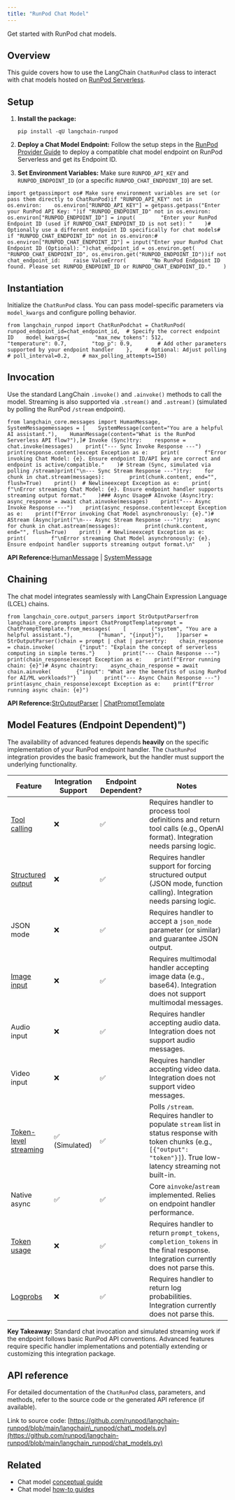 ```yaml
---
title: "RunPod Chat Model"
---
```


Get started with RunPod chat models.

## Overview

This guide covers how to use the LangChain `ChatRunPod` class to interact with chat models hosted on [RunPod Serverless](https://www.runpod.io/serverless-gpu).

## Setup

1. **Install the package:**

   ```
   pip install -qU langchain-runpod
   ```

2. **Deploy a Chat Model Endpoint:** Follow the setup steps in the [RunPod Provider Guide](/src/oss/integrations/providers/runpod/#setup) to deploy a compatible chat model endpoint on RunPod Serverless and get its Endpoint ID.

3. **Set Environment Variables:** Make sure `RUNPOD_API_KEY` and `RUNPOD_ENDPOINT_ID` (or a specific `RUNPOD_CHAT_ENDPOINT_ID`) are set.

```
import getpassimport os# Make sure environment variables are set (or pass them directly to ChatRunPod)if "RUNPOD_API_KEY" not in os.environ:    os.environ["RUNPOD_API_KEY"] = getpass.getpass("Enter your RunPod API Key: ")if "RUNPOD_ENDPOINT_ID" not in os.environ:    os.environ["RUNPOD_ENDPOINT_ID"] = input(        "Enter your RunPod Endpoint ID (used if RUNPOD_CHAT_ENDPOINT_ID is not set): "    )# Optionally use a different endpoint ID specifically for chat models# if "RUNPOD_CHAT_ENDPOINT_ID" not in os.environ:#     os.environ["RUNPOD_CHAT_ENDPOINT_ID"] = input("Enter your RunPod Chat Endpoint ID (Optional): ")chat_endpoint_id = os.environ.get(    "RUNPOD_CHAT_ENDPOINT_ID", os.environ.get("RUNPOD_ENDPOINT_ID"))if not chat_endpoint_id:    raise ValueError(        "No RunPod Endpoint ID found. Please set RUNPOD_ENDPOINT_ID or RUNPOD_CHAT_ENDPOINT_ID."    )
```

## Instantiation

Initialize the `ChatRunPod` class. You can pass model-specific parameters via `model_kwargs` and configure polling behavior.

```
from langchain_runpod import ChatRunPodchat = ChatRunPod(    runpod_endpoint_id=chat_endpoint_id,  # Specify the correct endpoint ID    model_kwargs={        "max_new_tokens": 512,        "temperature": 0.7,        "top_p": 0.9,        # Add other parameters supported by your endpoint handler    },    # Optional: Adjust polling    # poll_interval=0.2,    # max_polling_attempts=150)
```

## Invocation

Use the standard LangChain `.invoke()` and `.ainvoke()` methods to call the model. Streaming is also supported via `.stream()` and `.astream()` (simulated by polling the RunPod `/stream` endpoint).

```
from langchain_core.messages import HumanMessage, SystemMessagemessages = [    SystemMessage(content="You are a helpful AI assistant."),    HumanMessage(content="What is the RunPod Serverless API flow?"),]# Invoke (Sync)try:    response = chat.invoke(messages)    print("--- Sync Invoke Response ---")    print(response.content)except Exception as e:    print(        f"Error invoking Chat Model: {e}. Ensure endpoint ID/API key are correct and endpoint is active/compatible."    )# Stream (Sync, simulated via polling /stream)print("\n--- Sync Stream Response ---")try:    for chunk in chat.stream(messages):        print(chunk.content, end="", flush=True)    print()  # Newlineexcept Exception as e:    print(        f"\nError streaming Chat Model: {e}. Ensure endpoint handler supports streaming output format."    )### Async Usage# AInvoke (Async)try:    async_response = await chat.ainvoke(messages)    print("--- Async Invoke Response ---")    print(async_response.content)except Exception as e:    print(f"Error invoking Chat Model asynchronously: {e}.")# AStream (Async)print("\n--- Async Stream Response ---")try:    async for chunk in chat.astream(messages):        print(chunk.content, end="", flush=True)    print()  # Newlineexcept Exception as e:    print(        f"\nError streaming Chat Model asynchronously: {e}. Ensure endpoint handler supports streaming output format.\n"    )
```

**API Reference:**[HumanMessage](https://python.langchain.com/api_reference/core/messages/langchain_core.messages.human.HumanMessage.html) | [SystemMessage](https://python.langchain.com/api_reference/core/messages/langchain_core.messages.system.SystemMessage.html)

## Chaining

The chat model integrates seamlessly with LangChain Expression Language (LCEL) chains.

```
from langchain_core.output_parsers import StrOutputParserfrom langchain_core.prompts import ChatPromptTemplateprompt = ChatPromptTemplate.from_messages(    [        ("system", "You are a helpful assistant."),        ("human", "{input}"),    ])parser = StrOutputParser()chain = prompt | chat | parsertry:    chain_response = chain.invoke(        {"input": "Explain the concept of serverless computing in simple terms."}    )    print("--- Chain Response ---")    print(chain_response)except Exception as e:    print(f"Error running chain: {e}")# Async chaintry:    async_chain_response = await chain.ainvoke(        {"input": "What are the benefits of using RunPod for AI/ML workloads?"}    )    print("--- Async Chain Response ---")    print(async_chain_response)except Exception as e:    print(f"Error running async chain: {e}")
```

**API Reference:**[StrOutputParser](https://python.langchain.com/api_reference/core/output_parsers/langchain_core.output_parsers.string.StrOutputParser.html) | [ChatPromptTemplate](https://python.langchain.com/api_reference/core/prompts/langchain_core.prompts.chat.ChatPromptTemplate.html)

## Model Features (Endpoint Dependent)")

The availability of advanced features depends **heavily** on the specific implementation of your RunPod endpoint handler. The `ChatRunPod` integration provides the basic framework, but the handler must support the underlying functionality.

| Feature                                                | Integration Support | Endpoint Dependent? | Notes                                                                                                                                                                      |
| ------------------------------------------------------ | ------------------- | ------------------- | -------------------------------------------------------------------------------------------------------------------------------------------------------------------------- |
| [Tool calling](/src/oss/how_to/tool_calling)             | ❌                   | ✅                   | Requires handler to process tool definitions and return tool calls (e.g., OpenAI format). Integration needs parsing logic.                                                 |
| [Structured output](/src/oss/how_to/structured_output)   | ❌                   | ✅                   | Requires handler support for forcing structured output (JSON mode, function calling). Integration needs parsing logic.                                                     |
| JSON mode                                              | ❌                   | ✅                   | Requires handler to accept a `json_mode` parameter (or similar) and guarantee JSON output.                                                                                 |
| [Image input](/src/oss/how_to/multimodal_inputs)         | ❌                   | ✅                   | Requires multimodal handler accepting image data (e.g., base64). Integration does not support multimodal messages.                                                         |
| Audio input                                            | ❌                   | ✅                   | Requires handler accepting audio data. Integration does not support audio messages.                                                                                        |
| Video input                                            | ❌                   | ✅                   | Requires handler accepting video data. Integration does not support video messages.                                                                                        |
| [Token-level streaming](/src/oss/how_to/chat_streaming)  | ✅ (Simulated)       | ✅                   | Polls `/stream`. Requires handler to populate `stream` list in status response with token chunks (e.g., `[{"output": "token"}]`). True low-latency streaming not built-in. |
| Native async                                           | ✅                   | ✅                   | Core `ainvoke`/`astream` implemented. Relies on endpoint handler performance.                                                                                              |
| [Token usage](/src/oss/how_to/chat_token_usage_tracking) | ❌                   | ✅                   | Requires handler to return `prompt_tokens`, `completion_tokens` in the final response. Integration currently does not parse this.                                          |
| [Logprobs](/src/oss/how_to/logprobs)                     | ❌                   | ✅                   | Requires handler to return log probabilities. Integration currently does not parse this.                                                                                   |

**Key Takeaway:** Standard chat invocation and simulated streaming work if the endpoint follows basic RunPod API conventions. Advanced features require specific handler implementations and potentially extending or customizing this integration package.

## API reference

For detailed documentation of the `ChatRunPod` class, parameters, and methods, refer to the source code or the generated API reference (if available).

Link to source code: [https://github.com/runpod/langchain-runpod/blob/main/langchain\_runpod/chat\_models.py](https://github.com/runpod/langchain-runpod/blob/main/langchain_runpod/chat_models.py)

## Related

* Chat model [conceptual guide](/src/oss/concepts/chat_models)
* Chat model [how-to guides](/src/oss/how_to/#chat-models)
